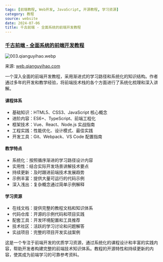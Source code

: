 ```yaml
---
tags: [前端教程, Web开发, JavaScript, 开源教程, 学习资源]
category: 教程
source: website
date: 2024-07-06
title: 千古前端 - 全面系统的前端开发教程
---
```


### [千古前端 - 全面系统的前端开发教程](https://web.qianguyihao.com/)

![003.qianguyihao.webp](https://img.mengpeng.tech/i/2024/11/24/6742f9ae723c5.webp)

来源: [web.qianguyihao.com](https://web.qianguyihao.com/)

一个深入全面的前端开发教程，采用渐进式的学习路径和系统化的知识结构。作者通过多年的开发和教学经验，将前端技术栈的各个方面进行了系统化梳理和深入讲解。

#### 课程体系
- 基础知识：HTML5、CSS3、JavaScript 核心概念
- 进阶内容：ES6+、TypeScript、前端工程化
- 框架技术：Vue、React、Node.js 实战指南
- 工程实践：性能优化、设计模式、最佳实践
- 开发工具：Git、Webpack、VS Code 配置指南

#### 教学特点
- 系统化：按照循序渐进的学习路径设计内容
- 实用性：结合实际开发场景讲解技术要点
- 持续更新：及时跟进前端技术发展趋势
- 示例丰富：提供大量可运行的代码示例
- 深入浅出：复杂概念通过简单示例解释

#### 学习资源
- 在线文档：提供完整的教程文档和知识体系
- 代码仓库：开源的示例代码和项目实践
- 配套工具：开发环境配置和工具推荐
- 技术社区：活跃的学习讨论和问题解答
- 实战项目：完整的项目开发实战案例

这是一个专注于前端开发的优质学习资源，通过系统化的课程设计和丰富的实践内容，帮助开发者构建完整的前端技术知识体系。教程的开源特性和持续更新的内容，使其成为前端学习的可靠参考资料。